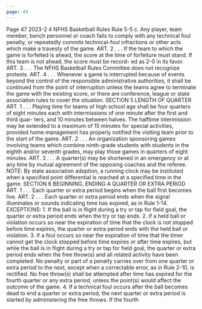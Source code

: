 ```yaml
---
page: 49
---
```


Page 47 2023-2 4 NFHS Basketball Rules Rule 5-5 c. Any player, team member, bench personnel or coach fails to comply with any technical foul penalty, or repeatedly commits technical-foul infractions or other acts which make a travesty of the game. ART. 2 . . . If the team to which the game is forfeited is ahead, the score at the time of forfeiture must stand. If this team is not ahead, the score must be record- ed as 2-0 in its favor. ART. 3 . . . The NFHS Basketball Rules Committee does not recognize protests. ART. 4 . . . Whenever a game is interrupted because of events beyond the control of the responsible administrative authorities, it shall be continued from the point of interruption unless the teams agree to terminate the game with the existing score, or there are conference, league or state association rules to cover the situation. SECTION 5 LENGTH OF QUARTER ART. 1 . . . Playing time for teams of high school age shall be four quarters of eight minutes each with intermissions of one minute after the first and third quar- ters, and 10 minutes between halves. The halftime intermission may be extended to a maximum of 15 minutes for special activities, provided home management has properly notified the visiting team prior to the start of the game. ART. 2 . . . An organization sponsoring games involving teams which combine ninth-grade students with students in the eighth and/or seventh grades, may play those games in quarters of eight minutes. ART. 3 . . . A quarter(s) may be shortened in an emergency or at any time by mutual agreement of the opposing coaches and the referee. NOTE: By state association adoption, a running clock may be instituted when a specified point differential is reached at a specified time in the game. SECTION 6 BEGINNING, ENDING A QUARTER OR EXTRA PERIOD ART. 1 . . . Each quarter or extra period begins when the ball first becomes live. ART. 2 . . . Each quarter or extra period ends when the signal illuminates or sounds indicating time has expired, as in Rule 1-14. EXCEPTIONS: 1. If the ball is in flight during a try or tap for field goal, the quarter or extra period ends when the try or tap ends. 2. If a held ball or violation occurs so near the expiration of time that the clock is not stopped before time expires, the quarter or extra period ends with the held ball or violation. 3. If a foul occurs so near the expiration of time that the timer cannot get the clock stopped before time expires or after time expires, but while the ball is in flight during a try or tap for field goal, the quarter or extra period ends when the free throw(s) and all related activity have been completed. No penalty or part of a penalty carries over from one quarter or extra period to the next, except when a correctable error, as in Rule 2-10, is rectified. No free throw(s) shall be attempted after time has expired for the fourth quarter or any extra period, unless the point(s) would affect the outcome of the game. 4. If a technical foul occurs after the ball becomes dead to end a quarter or extra period, the next quarter or extra period is started by administering the free throws. If the fourth
